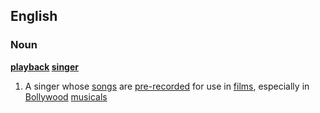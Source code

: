 ==English==
===Noun===
{{wikipedia}}
'''[[playback]] [[singer]]'''
#A singer whose [[song]]s are [[pre-recorded]] for use in [[film]]s, especially in [[Bollywood]] [[musical]]s